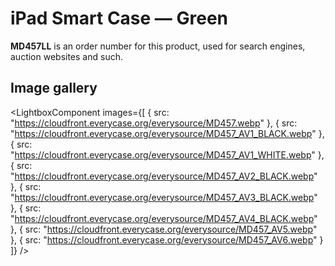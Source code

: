 
# iPad Smart Case — Green

<Callout type='info' emoji='👉🏻'>**MD457LL** is an order number for this product, used for search engines, auction websites and such.</Callout>

## Image gallery

<LightboxComponent
    images={[
      {
        src: "https://cloudfront.everycase.org/everysource/MD457.webp"
      },
      {
        src: "https://cloudfront.everycase.org/everysource/MD457_AV1_BLACK.webp"
      },
      {
        src: "https://cloudfront.everycase.org/everysource/MD457_AV1_WHITE.webp"
      },
      {
        src: "https://cloudfront.everycase.org/everysource/MD457_AV2_BLACK.webp"
      },
      {
        src: "https://cloudfront.everycase.org/everysource/MD457_AV3_BLACK.webp"
      },
      {
        src: "https://cloudfront.everycase.org/everysource/MD457_AV4_BLACK.webp"
      },
      {
        src: "https://cloudfront.everycase.org/everysource/MD457_AV5.webp"
      },
      {
        src: "https://cloudfront.everycase.org/everysource/MD457_AV6.webp"
      }
    ]}
  />

